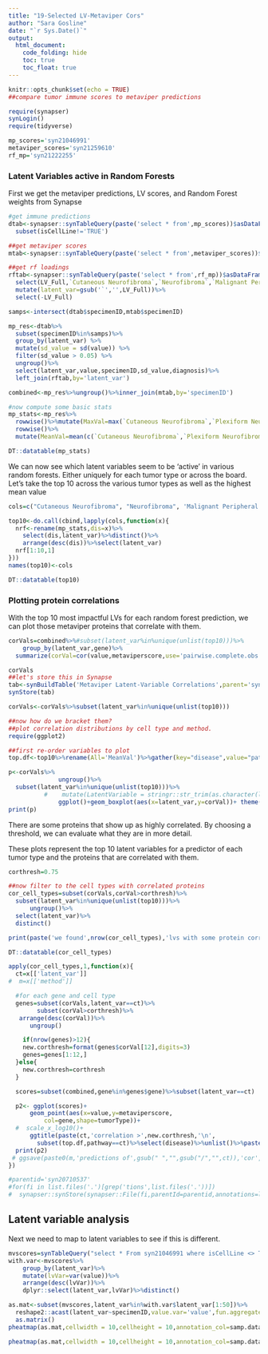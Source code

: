 ```yaml
---
title: "19-Selected LV-Metaviper Cors"
author: "Sara Gosline"
date: "`r Sys.Date()`"
output:
  html_document:
    code_folding: hide
    toc: true
    toc_float: true
---
```


```r
knitr::opts_chunk$set(echo = TRUE)
##compare tumor immune scores to metaviper predictions

require(synapser)
synLogin()
require(tidyverse)

mp_scores='syn21046991'
metaviper_scores='syn21259610'
rf_mp='syn21222255'

```

### Latent Variables active in Random Forests

First we get the metaviper predictions, LV scores, and Random Forest weights from Synapse

```r
#get immune predictions
dtab<-synapser::synTableQuery(paste('select * from',mp_scores))$asDataFrame()%>%
  subset(isCellLine!='TRUE')

##get metaviper scores
mtab<-synapser::synTableQuery(paste('select * from',metaviper_scores))$asDataFrame()

##get rf loadings
rftab<-synapser::synTableQuery(paste('select * from',rf_mp))$asDataFrame()%>%
  select(LV_Full,`Cutaneous Neurofibroma`,`Neurofibroma`,`Malignant Peripheral Nerve Sheath Tumor`,`Plexiform Neurofibroma`)%>%
  mutate(latent_var=gsub('`','',LV_Full))%>%
  select(-LV_Full)

samps<-intersect(dtab$specimenID,mtab$specimenID)

mp_res<-dtab%>%
  subset(specimenID%in%samps)%>%
  group_by(latent_var) %>%
  mutate(sd_value = sd(value)) %>%
  filter(sd_value > 0.05) %>%
  ungroup()%>%
  select(latent_var,value,specimenID,sd_value,diagnosis)%>%
  left_join(rftab,by='latent_var')

combined<-mp_res%>%ungroup()%>%inner_join(mtab,by='specimenID')

#now compute some basic stats
mp_stats<-mp_res%>%
  rowwise()%>%mutate(MaxVal=max(`Cutaneous Neurofibroma`,`Plexiform Neurofibroma`,`Malignant Peripheral Nerve Sheath Tumor`,Neurofibroma))%>%
  rowwise()%>%
  mutate(MeanVal=mean(c(`Cutaneous Neurofibroma`,`Plexiform Neurofibroma`,`Malignant Peripheral Nerve Sheath Tumor`,Neurofibroma)))

DT::datatable(mp_stats)
```

We can now see which latent variables seem to be 'active' in various random forests. Either uniquely for each tumor type or across the board. Let's take the top 10 across the various tumor types as well as the highest mean value

```r

cols=c("Cutaneous Neurofibroma", "Neurofibroma", 'Malignant Peripheral Nerve Sheath Tumor',"Plexiform Neurofibroma","MeanVal")

top10<-do.call(cbind,lapply(cols,function(x){
  nrf<-rename(mp_stats,dis=x)%>%
    select(dis,latent_var)%>%distinct()%>%
    arrange(desc(dis))%>%select(latent_var)
  nrf[1:10,1]
}))
names(top10)<-cols

DT::datatable(top10)
```

### Plotting protein correlations
With the top 10 most impactful LVs for each random forest prediction, we can plot those metaviper proteins that correlate with them. 


```r
corVals=combined%>%#subset(latent_var%in%unique(unlist(top10)))%>%
    group_by(latent_var,gene)%>%
  summarize(corVal=cor(value,metaviperscore,use='pairwise.complete.obs'),numSamps=n_distinct(specimenID))

corVals
##let's store this in Synapse
tab<-synBuildTable('Metaviper Latent-Variable Correlations',parent='syn21046734',corVals)
synStore(tab)

corVals<-corVals%>%subset(latent_var%in%unique(unlist(top10)))
```


```r
##now how do we bracket them?
##plot correlation distributions by cell type and method.
require(ggplot2)

##first re-order variables to plot
top.df<-top10%>%rename(All='MeanVal')%>%gather(key="disease",value="pathway")

p<-corVals%>%
              ungroup()%>%
  subset(latent_var%in%unique(unlist(top10)))%>%
          #    mutate(LatentVariable = stringr::str_trim(as.character(latent_var), 20))%>%
              ggplot()+geom_boxplot(aes(x=latent_var,y=corVal))+ theme(axis.text.x = element_text(angle = 45, hjust = 1))+ggtitle("Correlation of metaviper proteins with lv")
print(p)
```

There are some proteins that show up as highly correlated. By choosing a threshold, we can evaluate what they are in more detail.

These plots represent the top 10 latent variables for a predictor of each tumor type and the proteins that are correlated with them. 

```r
corthresh=0.75

##now filter to the cell types with correlated proteins
cor_cell_types=subset(corVals,corVal>corthresh)%>%
  subset(latent_var%in%unique(unlist(top10)))%>%
      ungroup()%>%
  select(latent_var)%>%
  distinct()

print(paste('we found',nrow(cor_cell_types),'lvs with some protein correlation greater than',corthresh))

DT::datatable(cor_cell_types)

apply(cor_cell_types,1,function(x){
  ct=x[['latent_var']]
#  m=x[['method']]

  #for each gene and cell type
  genes=subset(corVals,latent_var==ct)%>%
        subset(corVal>corthresh)%>%
   arrange(desc(corVal))%>%
      ungroup()

    if(nrow(genes)>12){
    new.corthresh=format(genes$corVal[12],digits=3)
    genes=genes[1:12,]
  }else{
    new.corthresh=corthresh
  }

  scores=subset(combined,gene%in%genes$gene)%>%subset(latent_var==ct)

  p2<- ggplot(scores)+
      geom_point(aes(x=value,y=metaviperscore,
          col=gene,shape=tumorType))+
  #  scale_x_log10()+
      ggtitle(paste(ct,'correlation >',new.corthresh,'\n',
        subset(top.df,pathway==ct)%>%select(disease)%>%unlist()%>%paste(collapse=',')))
  print(p2)
 # ggsave(paste0(m,'predictions of',gsub(" ","",gsub("/","",ct)),'cor',new.corthresh,'.pdf'))
})

#parentid='syn20710537'
#for(fi in list.files('.')[grep('tions',list.files('.'))])
#  synapser::synStore(synapser::File(fi,parentId=parentid,annotations=list(resourceType='analysis',isMultiSpecimen='TRUE',isMultiIndividual='TRUE')),used=c(deconv_scores,metaviper_scores),executed=this.script)
```
## Latent variable analysis

Next we need to map to latent variables to see if this is different.

```r
mvscores=synTableQuery("select * From syn21046991 where isCellLine <> TRUE")$asDataFrame()
with.var<-mvscores%>%
    group_by(latent_var)%>%
    mutate(lvVar=var(value))%>%
    arrange(desc(lvVar))%>%
    dplyr::select(latent_var,lvVar)%>%distinct()

as.mat<-subset(mvscores,latent_var%in%with.var$latent_var[1:50])%>%
  reshape2::acast(latent_var~specimenID,value.var='value',fun.aggregate = mean)%>%
  as.matrix()
pheatmap(as.mat,cellwidth = 10,cellheight = 10,annotation_col=samp.data,filename='fig2heatmap.pdf')

pheatmap(as.mat,cellwidth = 10,cellheight = 10,annotation_col=samp.data)

```
